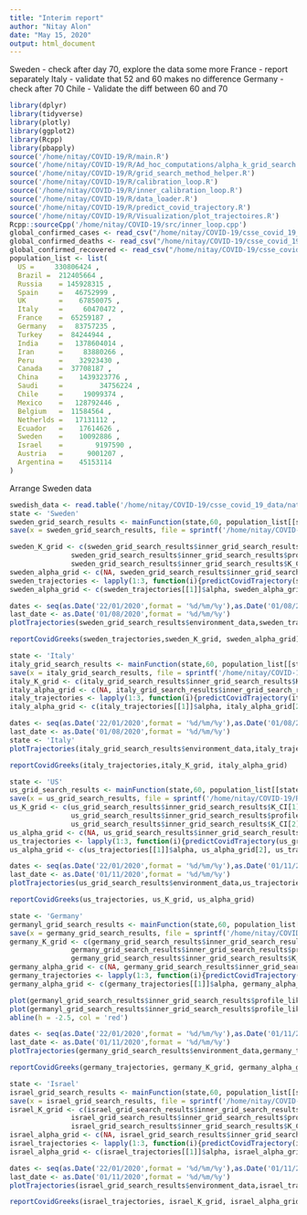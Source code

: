 ```yaml
---
title: "Interim report"
author: "Nitay Alon"
date: "May 15, 2020"
output: html_document
---
```


Sweden - check after day 70, explore the data some more
France - report separately 
Italy - validate that 52 and 60 makes no difference
Germany - check after 70
Chile - Validate the diff between 60 and 70

```r
library(dplyr)
library(tidyverse)
library(plotly)
library(ggplot2)
library(Rcpp)
library(pbapply)
source('/home/nitay/COVID-19/R/main.R')
source('/home/nitay/COVID-19/R/Ad_hoc_computations/alpha_k_grid_search.R')
source('/home/nitay/COVID-19/R/grid_search_method_helper.R')
source('/home/nitay/COVID-19/R/calibration_loop.R')
source('/home/nitay/COVID-19/R/inner_calibration_loop.R')
source('/home/nitay/COVID-19/R/data_loader.R')
source('/home/nitay/COVID-19/R/predict_covid_trajectory.R')
source('/home/nitay/COVID-19/R/Visualization/plot_trajectoires.R')
Rcpp::sourceCpp('/home/nitay/COVID-19/src/inner_loop.cpp')
global_confirmed_cases <- read_csv("/home/nitay/COVID-19/csse_covid_19_data/csse_covid_19_time_series/time_series_covid19_confirmed_global.csv")
global_confirmed_deaths <- read_csv("/home/nitay/COVID-19/csse_covid_19_data/csse_covid_19_time_series/time_series_covid19_deaths_global.csv")
global_confirmed_recovered <- read_csv("/home/nitay/COVID-19/csse_covid_19_data/csse_covid_19_time_series/time_series_covid19_recovered_global.csv")
population_list <- list(
  US =     330806424 ,   
  Brazil =  212405664 ,
  Russia    = 145928315 ,
  Spain     =   46752999 ,
  UK        =    67850075 ,
  Italy     =     60470472 ,
  France    =  65259187 ,
  Germany   =   83757235 ,
  Turkey    =  84244944 ,
  India     =   1378604014 ,
  Iran      =     83880266 ,
  Peru      =    32923430 ,
  Canada    =  37708187 ,
  China     =    1439323776 ,
  Saudi     =         34756224 ,
  Chile     =     19099374 ,
  Mexico    =   128792446 ,
  Belgium   =  11584564 ,
  Netherlds =   17131112 ,
  Ecuador   =    17614626 ,
  Sweden    =    10092886 ,
  Israel    =        9197590 ,
  Austria   =      9001207 ,
  Argentina =    45153114 
) 

```

Arrange Sweden data
```r
swedish_data <- read.table('/home/nitay/COVID-19/csse_covid_19_data/nation_wide_data/swedenrecover')
state <- 'Sweden'
sweden_grid_search_results <- mainFunction(state,60, population_list[[state]],sweden_data = T,cut_off_day = 107)
save(x = sweden_grid_search_results, file = sprintf('/home/nitay/COVID-19/R/Ad_hoc_computations/grid_search_results/%s.RData',state))
```

```r
sweden_K_grid <- c(sweden_grid_search_results$inner_grid_search_results$K_CI[1], 
               sweden_grid_search_results$inner_grid_search_results$profile_likelihood_K$alpha[which.max(sweden_grid_search_results$inner_grid_search_results$profile_likelihood_K$llk)], 
               sweden_grid_search_results$inner_grid_search_results$K_CI[2])
sweden_alpha_grid <- c(NA, sweden_grid_search_results$inner_grid_search_results$profile_likelihood_alpha$alpha[which.max(sweden_grid_search_results$inner_grid_search_results$profile_likelihood_alpha$llk)], NA)
sweden_trajectories <- lapply(1:3, function(i){predictCovidTrajectory(sweden_grid_search_results$environment_data, sweden_K_grid[i],sweden_alpha_grid[i])})
sweden_alpha_grid <- c(sweden_trajectories[[1]]$alpha, sweden_alpha_grid[2], sweden_trajectories[[3]]$alpha)
```

```r
dates <- seq(as.Date('22/01/2020',format = '%d/%m/%y'),as.Date('01/08/2020',format = '%d/%m/%y'),'day')
last_date <- as.Date('01/08/2020',format = '%d/%m/%y')
plotTrajectories(sweden_grid_search_results$environment_data,sweden_trajectories,dates,last_date,state,ylim = c(0,0.5))
```

```r
reportCovidGreeks(sweden_trajectories,sweden_K_grid, sweden_alpha_grid)
```

```r
state <- 'Italy'
italy_grid_search_results <- mainFunction(state,60, population_list[[state]])
save(x = italy_grid_search_results, file = sprintf('/home/nitay/COVID-19/R/Ad_hoc_computations/grid_search_results/%s.RData',state))
italy_K_grid <- c(italy_grid_search_results$inner_grid_search_results$K_CI[1], italy_grid_search_results$inner_grid_search_results$profile_likelihood_K$alpha[which.max(italy_grid_search_results$inner_grid_search_results$profile_likelihood_K$llk)], italy_grid_search_results$inner_grid_search_results$K_CI[2])
italy_alpha_grid <- c(NA, italy_grid_search_results$inner_grid_search_results$profile_likelihood_alpha$alpha[which.max(italy_grid_search_results$inner_grid_search_results$profile_likelihood_alpha$llk)], NA)
italy_trajectories <- lapply(1:3, function(i){predictCovidTrajectory(italy_grid_search_results$environment_data, italy_K_grid[i],italy_alpha_grid[i])})
italy_alpha_grid <- c(italy_trajectories[[1]]$alpha, italy_alpha_grid[2], italy_trajectories[[3]]$alpha)
```

```r
dates <- seq(as.Date('22/01/2020',format = '%d/%m/%y'),as.Date('01/08/2020',format = '%d/%m/%y'),'day')
last_date <- as.Date('01/08/2020',format = '%d/%m/%y')
state <- 'Italy'
plotTrajectories(italy_grid_search_results$environment_data,italy_trajectories,dates,last_date,state,ylim = c(0,3))
```


```r
reportCovidGreeks(italy_trajectories,italy_K_grid, italy_alpha_grid)
```

```r
state <- 'US'
us_grid_search_results <- mainFunction(state,60, population_list[[state]])
save(x = us_grid_search_results, file = sprintf('/home/nitay/COVID-19/R/Ad_hoc_computations/grid_search_results/%s.RData',state))
us_K_grid <- c(us_grid_search_results$inner_grid_search_results$K_CI[1], 
               us_grid_search_results$inner_grid_search_results$profile_likelihood_K$alpha[which.max(us_grid_search_results$inner_grid_search_results$profile_likelihood_K$llk)], 
               us_grid_search_results$inner_grid_search_results$K_CI[2])
us_alpha_grid <- c(NA, us_grid_search_results$inner_grid_search_results$profile_likelihood_alpha$alpha[which.max(us_grid_search_results$inner_grid_search_results$profile_likelihood_alpha$llk)], NA)
us_trajectories <- lapply(1:3, function(i){predictCovidTrajectory(us_grid_search_results$environment_data, us_K_grid[i],us_alpha_grid[i])})
us_alpha_grid <- c(us_trajectories[[1]]$alpha, us_alpha_grid[2], us_trajectories[[3]]$alpha)
```


```r
dates <- seq(as.Date('22/01/2020',format = '%d/%m/%y'),as.Date('01/11/2020',format = '%d/%m/%y'),'day')
last_date <- as.Date('01/11/2020',format = '%d/%m/%y')
plotTrajectories(us_grid_search_results$environment_data,us_trajectories,dates,last_date,state,ylim = c(0,2.5),scale_factor = 1e6)
```


```r
reportCovidGreeks(us_trajectories, us_K_grid, us_alpha_grid)
```

```r
state <- 'Germany'
germanyl_grid_search_results <- mainFunction(state,60, population_list[[state]])
save(x = germany_grid_search_results, file = sprintf('/home/nitay/COVID-19/R/Ad_hoc_computations/grid_search_results/%s.RData',state))
germany_K_grid <- c(germany_grid_search_results$inner_grid_search_results$K_CI[1], 
               germany_grid_search_results$inner_grid_search_results$profile_likelihood_K$alpha[which.max(germany_grid_search_results$inner_grid_search_results$profile_likelihood_K$llk)], 
               germany_grid_search_results$inner_grid_search_results$K_CI[2])
germany_alpha_grid <- c(NA, germany_grid_search_results$inner_grid_search_results$profile_likelihood_alpha$alpha[which.max(germany_grid_search_results$inner_grid_search_results$profile_likelihood_alpha$llk)], NA)
germany_trajectories <- lapply(1:3, function(i){predictCovidTrajectory(germany_grid_search_results$environment_data, germany_K_grid[i],germany_alpha_grid[i])})
germany_alpha_grid <- c(germany_trajectories[[1]]$alpha, germany_alpha_grid[2], germany_trajectories[[3]]$alpha)
```

```r
plot(germanyl_grid_search_results$inner_grid_search_results$profile_likelihood_alpha)
plot(germanyl_grid_search_results$inner_grid_search_results$profile_likelihood_K)
abline(h = -2.5, col = 'red')
```


```r
dates <- seq(as.Date('22/01/2020',format = '%d/%m/%y'),as.Date('01/11/2020',format = '%d/%m/%y'),'day')
last_date <- as.Date('01/11/2020',format = '%d/%m/%y')
plotTrajectories(germany_grid_search_results$environment_data,germany_trajectories,dates,last_date,state,ylim = c(0,2.5),scale_factor = 1e5)
```


```r
reportCovidGreeks(germany_trajectories, germany_K_grid, germany_alpha_grid)
```


```r
state <- 'Israel'
israel_grid_search_results <- mainFunction(state,60, population_list[[state]])
save(x = israel_grid_search_results, file = sprintf('/home/nitay/COVID-19/R/Ad_hoc_computations/grid_search_results/%s.RData',state))
israel_K_grid <- c(israel_grid_search_results$inner_grid_search_results$K_CI[1], 
               israel_grid_search_results$inner_grid_search_results$profile_likelihood_K$alpha[which.max(israel_grid_search_results$inner_grid_search_results$profile_likelihood_K$llk)], 
               israel_grid_search_results$inner_grid_search_results$K_CI[2])
israel_alpha_grid <- c(NA, israel_grid_search_results$inner_grid_search_results$profile_likelihood_alpha$alpha[which.max(israel_grid_search_results$inner_grid_search_results$profile_likelihood_alpha$llk)], NA)
israel_trajectories <- lapply(1:3, function(i){predictCovidTrajectory(israel_grid_search_results$environment_data, israel_K_grid[i],israel_alpha_grid[i])})
israel_alpha_grid <- c(israel_trajectories[[1]]$alpha, israel_alpha_grid[2], israel_trajectories[[3]]$alpha)
```


```r
dates <- seq(as.Date('22/01/2020',format = '%d/%m/%y'),as.Date('01/11/2020',format = '%d/%m/%y'),'day')
last_date <- as.Date('01/11/2020',format = '%d/%m/%y')
plotTrajectories(israel_grid_search_results$environment_data,israel_trajectories,dates,last_date,state,ylim = c(0,0.2),scale_factor = 1e5)
```

```r
reportCovidGreeks(israel_trajectories, israel_K_grid, israel_alpha_grid)
```
